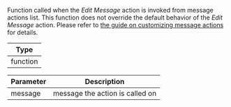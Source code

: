 Function called when the _Edit Message_ action is invoked from message actions list.
This function does not override the default behavior of the _Edit Message_ action.
Please refer to [the guide on customizing message actions](../../../../ui-cookbook/custom-message-actions.mdx) for details.

| Type     |
| -------- |
| function |

| Parameter | Description                     |
| --------- | ------------------------------- |
| message   | message the action is called on |
